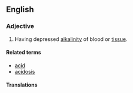 ==English==
===Adjective===
{{en-adj}}
# {{pathology}} Having depressed [[alkalinity]] of blood or [[tissue]].

====Related terms====
*[[acid]]
*[[acidosis]]

====Translations====
{{trans-top|}}
{{trans-mid}}
{{trans-bottom}}